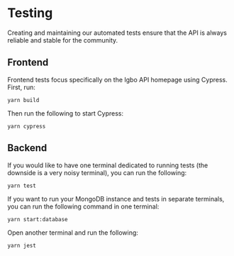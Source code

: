 
# Testing

Creating and maintaining our automated tests ensure that the API is always reliable and stable for the community.

## Frontend

Frontend tests focus specifically on the Igbo API homepage using Cypress. First, run:

```
yarn build
```

Then run the following to start Cypress:

```
yarn cypress
```

## Backend

If you would like to have one terminal dedicated to running tests (the downside is a very noisy terminal), you can run 
the following:

```
yarn test
```

If you want to run your MongoDB instance and tests in separate terminals, you can run the following command in one terminal:

```
yarn start:database
```

Open another terminal and run the following:

```
yarn jest
```

